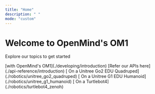 ```yaml
---
title: "Home" 
description: " "
mode: "custom"
---
```


<div className="hero">
<h1 className="hero-header">Welcome to OpenMind's OM1</h1>
<p className="hero-p">Explore our topics to get started</p>
</div>

<Columns cols={3} className="hero-cards">
  <Card title="Get started " icon="check">
    [with OpenMind's OM1](./developing/introduction)
  </Card>
  <Card title="OM1 API Reference" icon="question">
    [Refer our APIs here](./api-reference/introduction)
  </Card>
</Columns>
<Columns cols={3} className="hero-cards">
  <Card title="Run OM1" icon="dog">
    [ On a Unitree Go2 EDU Quadruped](./robotics/unitree_go2_quadruped)
  </Card>
  <Card title="Run OM1" icon="robot">
    [ On a Unitree G1 EDU Humanoid](./robotics/unitree_g1_humanoid)
  </Card>
  <Card title="Run OM1" icon="turtle">
    [ On a Turtlebot4](./robotics/turtlebot4_zenoh)
  </Card>
</Columns>




